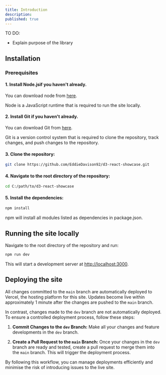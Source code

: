 ```yaml
---
title: Introduction
description: 
published: true
---
```


TO DO:
- Explain purpose of the library

## Installation

### Prerequisites

#### 1. Install Node.jsif you haven't already. 

You can download node from [here](https://nodejs.org/en/download/).

Node is a JavaScript runtime that is required to run the site locally.

#### 2. Install Git if you haven't already.

You can download Git from [here](https://git-scm.com/downloads).

Git is a version control system that is required to clone the repository, track changes, and push changes to the repository.

#### 3. Clone the repository:

```bash
git clone https://github.com/EddieDavison92/d3-react-showcase.git
```


#### 4. Navigate to the root directory of the repository:

```bash
cd C:/path/to/d3-react-showcase
```

#### 5. Install the dependencies:

```bash
npm install
```

npm will install all modules listed as dependencies in package.json.

## Running the site locally

Navigate to the root directory of the repository and run:

```bash {1} showLineNumbers
npm run dev
```

This will start a development server at [http://localhost:3000](http://localhost:3000).

## Deploying the site

All changes committed to the `main` branch are automatically deployed to Vercel, the hosting platform for this site. Updates become live within approximately 1 minute after the changes are pushed to the `main` branch.

In contrast, changes made to the `dev` branch are not automatically deployed. To ensure a controlled deployment process, follow these steps:

1. **Commit Changes to the `dev` Branch:** Make all your changes and feature developments in the `dev` branch.
   
2. **Create a Pull Request to the `main` Branch:** Once your changes in the `dev` branch are ready and tested, create a pull request to merge them into the `main` branch. This will trigger the deployment process.

By following this workflow, you can manage deployments efficiently and minimise the risk of introducing issues to the live site.

